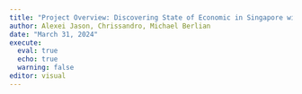 ```yaml
---
title: "Project Overview: Discovering State of Economic in Singapore with Nowcasting Methods"
author: Alexei Jason, Chrissandro, Michael Berlian
date: "March 31, 2024"
execute: 
  eval: true
  echo: true
  warning: false
editor: visual
---
```

